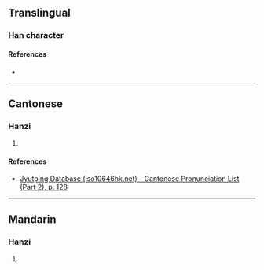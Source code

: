 {{character info/new}}
==Translingual==

===Han character===
{{Han char|rn=75|rad=木|as=07|sn=11|four=|canj=DHDN|ids=⿰木利}}

====References====
* {{Han ref|kx=0531.131|dkj=14902|hdz=21215.090|uh=68B8|ud=26808}}

----

==Cantonese==

===Hanzi===
{{yue-hanzi|jyut=[[lei4]]|y=lei4}}

# {{defn|lang=yue|sort=木07}}

====References====
* [http://www.iso10646hk.net/jp/document/download.jsp Jyutping Database (iso10646hk.net) - Cantonese Pronunciation List (Part 2), p. 128]

----

==Mandarin==

===Hanzi===
{{cmn-hanzi|pin=[[lí]] ([[li2]])|wg=li<sup>2</sup>}}

# {{defn|lang=cmn|sort=木07}}